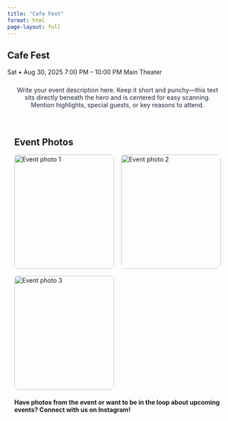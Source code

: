 ```yaml
---
title: "Cafe Fest"
format: html
page-layout: full
---
```


```{=html}

<link rel="stylesheet" href="https://cdnjs.cloudflare.com/ajax/libs/font-awesome/4.7.0/css/font-awesome.min.css">
<style>
  .hero::before {
    background-image: url('Main.png'); /* <-- replace with your poster if needed */
  }

  /* Description block directly under hero */
  .desc-wrap {
    max-width: 70ch; margin: 1.5rem auto 2rem; text-align: center;
    padding: 0 16px; color: #1f2937;
  }

  /* Gallery */
  .gallery-wrap { padding: 2rem 16px 3rem; background: transparent; border: }
  .gallery-wrap h2 { color: var(--myblue); max-width: 1100px; margin: 0 auto 1rem; }
  .gallery {
    max-width: 1100px; margin: 0 auto;
    display: grid; gap: 1rem;
    grid-template-columns: repeat(auto-fill, minmax(220px, 1fr));
  }
  .gallery img {
    width: 100%; height: 260px; object-fit: cover; border-radius: 8px;
    transition: transform .18s ease-in-out;
  }
  .gallery img:hover { transform: scale(1.03); }

  @media (prefers-reduced-motion: reduce){
    .gallery img { transition: none; }
  }
</style>


<!-- HERO with event info over the image --> 
<section class="hero" role="img" aria-label="Event poster background"> 
<div class="hero-inner"> 
<div class="hero-card"> 
<div class="event-info"> 
<h1 class="hero-title">Cafe Fest</h1> 
<div class="meta"> 
<span class="pill">Sat • Aug 30, 2025</span> 
<span class="pill">7:00 PM – 10:00 PM</span> 
<span class="pill">Main Theater</span> 
</div> 
</div> 
</div> 
</div> 
</section> 

<!-- DESCRIPTION centered directly under hero --> 
<div class="desc-wrap"> 
	<p> Write your event description here. Keep it short and punchy—this text sits directly beneath the hero and is centered for easy scanning. Mention highlights, special guests, or key reasons to attend. </p> 
</div>

<!-- GALLERY (simple: list images; optional JS helper below) --> 
<section class="gallery-wrap" aria-label="Event photo gallery"> 
	<h2>Event Photos</h2> 
	<div class="gallery" id="gallery"> 
		<!-- Replace these with your files inside /pictures --> 
		<img src="pictures/picture1.jpg" alt="Event photo 1"> 
		<img src="pictures/picture2.jpg" alt="Event photo 2"> 
		<img src="pictures/picture3.jpg" alt="Event photo 3"> 
	</div> 

    <h4 style="color:var(--myblack)">Have photos from the event or want to be in the loop about upcoming events? Connect with us on Instagram!<a href="https://www.instagram.com/csw.me/" class="fa fa-instagram"></a></h4>
</section>
```